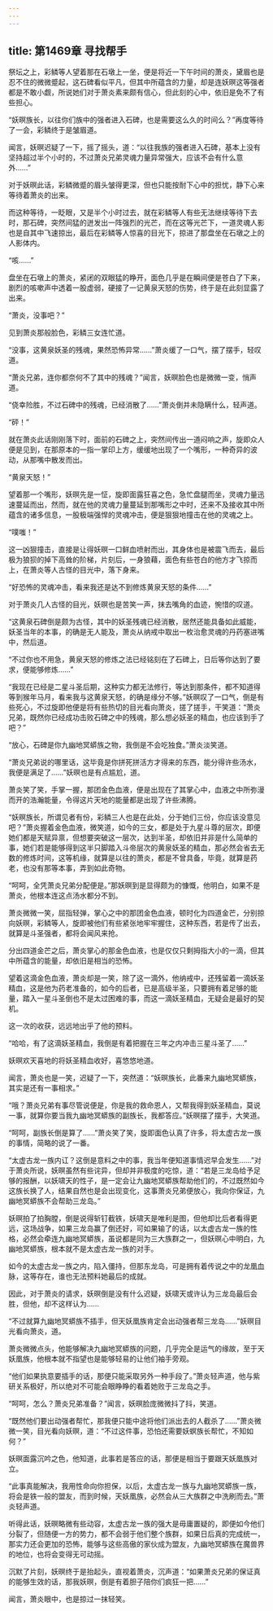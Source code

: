 ```yaml
---
---
---
```

title: 第1469章 寻找帮手
---



祭坛之上，彩鳞等人望着那在石墩上一坐，便是将近一下午时间的萧炎，黛眉也是忍不住的微微蹙起，这石碑看似平凡，但其中所蕴含的力量，却是连妖暝这等强者都是不敢小觑，所说她们对于萧炎素来颇有信心，但此刻的心中，依旧是免不了有些担心。

“妖暝族长，以往你们族中的强者进入石碑，也是需要这么久的时间么？”再度等待了一会，彩鳞终于是皱眉道。

闻言，妖暝迟疑了一下，摇了摇头，道：“以往我族的强者进入石碑，基本上没有坚持超过半个小时的，不过萧炎兄弟灵魂力量异常强大，应该不会有什么意外……”

对于妖暝此话，彩鳞微蹙的眉头皱得更深，但也只能按耐下心中的担忧，静下心来等待着萧炎的出来。

而这种等待，一眨眼，又是半个小时过去，就在彩鳞等人有些无法继续等待下去时，那石碑，突然间猛的迸发出一阵强烈的光芒，而在这等光芒下，一道灵魂人影也是自其中飞速掠出，最后在彩鳞等人惊喜的目光下，掠进了那盘坐在石墩之上的人影体内。

“咳……”

盘坐在石墩上的萧炎，紧闭的双眼猛的睁开，面色几乎是在瞬间便是苍白了下来，剧烈的咳嗽声中透着一股虚弱，硬接了一记黄泉天怒的伤势，终于是在此刻显露了出来。

“萧炎，没事吧？”

见到萧炎那般脸色，彩鳞三女连忙道。

“没事，这黄泉妖圣的残魂，果然恐怖异常……”萧炎缓了一口气，摆了摆手，轻叹道。

“萧炎兄弟，连你都奈何不了其中的残魂？”闻言，妖暝脸色也是微微一变，悄声道。

“侥幸险胜，不过石碑中的残魂，已经消散了……”萧炎倒并未隐瞒什么，轻声道。

“砰！”

就在萧炎此话刚刚落下时，面前的石碑之上，突然间传出一道闷响之声，旋即众人便是见到，在那原本的一指一掌印上方，缓缓地出现了一个嘴形，一种奇异的波动，从那嘴中散发而出。

“黄泉天怒！”

望着那一个嘴形，妖暝先是一怔，旋即面露狂喜之色，急忙盘腿而坐，灵魂力量迅速蔓延而出，然而，就在他的灵魂力量蔓延到那嘴形之中时，还来不及接收其中所蕴含的诸多信息，一股极端强悍的灵魂冲击，便是狠狠地撞击在他的灵魂之上。

“噗嗤！”

这一凶狠撞击，直接是让得妖暝一口鲜血喷射而出，其身体也是被震飞而去，最后极为狼狈的掉下高耸的阶梯，片刻后，一身狼藉，面色有些苍白的他方才飞掠而上，在萧炎等人古怪的目光中，落下身来。

“好恐怖的灵魂冲击，看来我还是达不到修炼黄泉天怒的条件……”

对于萧炎几人古怪的目光，妖暝也是苦笑一声，抹去嘴角的血迹，惋惜的叹道。

“这黄泉石碑倒是颇为古怪，其中的妖圣残魂已经消散，居然还能具备如此威能，妖圣当年的本事，的确是无人能及，萧炎从纳戒中取出一枚治愈灵魂的丹药塞进嘴中，然后道。

“不过你也不用急，黄泉天怒的修炼之法已经铭刻在了石碑上，日后等你达到了要求，便能够修炼……”

“我现在已经是二星斗圣后期，这种实力都无法修行，等达到那条件，都不知道得等到猴年马月，看来我与这黄泉天怒，的确是缘分不够。”妖暝叹了一口气，倒是有些死心，不过旋即他便是将有些热切的目光看向萧炎，搓了搓手，干笑道：“萧炎兄弟，既然你已经成功击败石碑之中的残魂，那么想必妖圣的精血，也应该到手了吧？”

“放心，石碑是你九幽地冥蟒族之物，我倒是不会吃独食。”萧炎淡笑道。

“萧炎兄弟说的哪里话，这毕竟是你拼死拼活方才得来的东西，能分得许些汤水，我便是满足了……”妖暝也是有点尴尬，道。

萧炎笑了笑，手掌一握，那团金色血液，便是出现在了其掌心中，血液之中所弥漫而开的浩瀚能量，令得这片天地的能量都是出现了许些沸腾。

“妖暝族长，所谓见者有份，彩鳞三人也是在此处，分于她们三份，你应该没意见吧？”萧炎握着金色血液，微笑道，如今的三女，都是处于九星斗尊的层次，即便她们都是天赋异禀，但想要突破这一层次，达到半圣，却依旧并非是什么简单的事，她们若是能够得到这半只脚踏入斗帝层次的黄泉妖圣的精血，那必然会省去无数的修炼时间，这等机缘，就算是以往的萧炎，都是不曾具备，毕竟，就算是药老，也没有那等本事，弄到如此奇物。

“呵呵，全凭萧炎兄弟分配便是。”那妖暝到是显得颇为的慷慨，他明白，如果不是萧炎，他根本连这点汤水都分不到。

萧炎微微一笑，屈指轻弹，掌心之中的那团金色血液，顿时化为四道金芒，分别掠向妖暝，彩鳞等人，旋即被他们有些紧张地牢牢握住，这种东西，若是传了出去，就算是斗圣强者，都将会闻风来抢。

分出四道金芒之后，萧炎掌心的那金色血液，也是仅仅只剩拇指大小的一滴，但其中所蕴含的能量，却依旧是相当的恐怖。

望着这滴金色血液，萧炎却是一笑，除了这一滴外，他纳戒中，还残留着一滴妖圣精血，这是他为药老准备的，如今的后者，已是高级半圣，只要拥有着足够的能量，踏入一星斗圣倒也不是太过困难的事，而这一滴妖圣精血，无疑会是最好的契机。

这一次的收获，远远地出乎了他的预料。

“哈哈，有了这滴妖圣精血，我倒是有着把握在三年之内冲击三星斗圣了……”

妖暝欢天喜地的将妖圣精血收好，喜悠悠地道。

闻言，萧炎也是一笑，迟疑了一下，突然道：“妖暝族长，此番来九幽地冥蟒族，其实是还有一事相求。”

“哦？萧炎兄弟有事尽管说便是，你是我的救命恩人，又帮我得到妖圣精血，莫说一事，就算你要当我九幽地冥蟒族的副族长，我都答应。”妖暝摆了摆手，大笑道。

“呵呵，副族长倒是算了……”萧炎笑了笑，旋即面色认真了许多，将太虚古龙一族的事情，简略的说了一番。

“太虚古龙一族内讧？这倒是意料之中的事，我当年便知道事情迟早会发生……”对于萧炎所说，妖暝虽然有些诧异，但却并非极度的吃惊，道：“若是三龙岛给予足够的报酬，以妖啸天的性子，是一定会让九幽地冥蟒族帮助他们的，不过既然如今这族长换了人，结果自然也是会出现变化，这事萧炎兄弟便放心，我向你保证，九幽地冥蟒族不会帮助三龙岛。”

妖暝拍了拍胸膛，倒是说得斩钉截铁，妖啸天是唯利是图，但他却比后者看得更远，这场战争，如果三龙岛赢了倒还好，可如果输了的话，以太虚古龙一族的性格，必然会牵连九幽地冥蟒族，虽说都是同为三大族群之一，但妖暝心中明白，九幽地冥蟒族，根本就不是太虚古龙一族的对手。

如今的太虚古龙一族之内，陷入僵持，但那东龙岛，可是拥有着传说之中的龙凰血脉，这等存在，谁也无法预料她最后的成就。

因此，对于萧炎的请求，妖暝倒是没有什么迟疑，妖啸天或许认为三龙岛最后会胜，但他，却不这样认为……

“不过就算九幽地冥蟒族不插手，但天妖凰族肯定会出动强者帮三龙岛……”妖暝目光看向萧炎，道。

萧炎微微点头，他能够解决九幽地冥蟒族的问题，几乎完全是运气的缘故，至于天妖凰族，他根本就不指望也是能够轻易的让他们袖手旁观。

“他们如果执意要插手的话，那便只能采取另外一种手段了。”萧炎轻声道，他与紫研关系极好，所以绝对不可能会眼睁睁的看着她败于三龙岛之手。

“呵呵，怎么？萧炎兄弟准备？”闻言，妖暝脸庞微微抖了抖，笑道。

“既然他们要出动强者帮忙，那我便只能中途将他们派出去的人截杀了……”萧炎微微一笑，目光看向妖暝，道：“不过这件事，恐怕还需要妖螟族长帮忙，不知如何？”

妖暝面露沉吟之色，他知道，此事若是答应的话，那便是相当于要跟天妖凰族对立。

“此事真能解决，我用性命向你担保，以后，太虚古龙一族与九幽地冥蟒族一族，将会是铁一般的盟友，而到时候，天妖凰族，必然会从三大族群之中洗刷而去。”萧炎轻声道。

听得此话，妖暝略微有些动容，太虚古龙一族的强大是毋庸置疑的，即便如今他们分裂了，但随便一方的势力，都不会弱于他们整个族群，如果日后真的完成统一，那实力还会更加的恐怖，能够与这些高傲的家伙成为盟友，九幽地冥蟒族在魔兽界的地位，也将会变得无可动摇。

沉默了片刻，妖暝终于是抬起头，直视着萧炎，沉声道：“如果萧炎兄弟的保证真的能够生效的话，那我妖暝，倒是有着胆子陪你们疯狂一把……”

闻言，萧炎眼中，也是掠过一抹轻笑。
